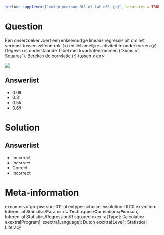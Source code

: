 ```{r, echo = FALSE, results = "hide"}
include_supplement("vufgb-pearson-011-nl-table01.jpg", recursive = TRUE)
```

Question
========

Een onderzoeker voert een enkelvoudige lineaire regressie uit om het verband tussen zelfcontrole (*x*) en lichamelijke activiteit te onderzoeken (*y*). Gegeven is onderstaande Tabel met kwadratensommen (“Sums of Squares”). Bereken de correlatie (*r*) tussen *x* en *y*.

![](vufgb-pearson-011-nl-table01.jpg)
  
Answerlist
----------
* 0.09
* 0.31
* 0.55
* 0.69

Solution
========

Answerlist
----------
* Incorrect
* Incorrect
* Correct
* Incorrect

Meta-information
================
exname: vufgb-pearson-011-nl
extype: schoice
exsolution: 0010
exsection: Inferential Statistics/Parametric Techniques/Correlations/Pearson, Inferential Statistics/Regression/R squared
exextra[Type]: Calculation
exextra[Program]: 
exextra[Language]: Dutch
exextra[Level]: Statistical Literacy